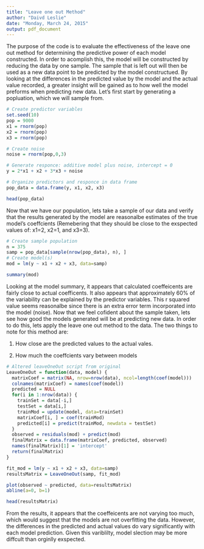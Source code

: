```yaml
---
title: "Leave one out Method"
author: "Daivd Leslie"
date: "Monday, March 24, 2015"
output: pdf_document
---
```

The purpose of the code is to evaluate the effectiveness of the leave one out method for determining the predictive power of each model constructed. In order to acomplish this, the model will be constructed by reducing the data by one sample. The sample that is left out will then be used as a new data point to be predicted by the model constructued. By looking at the differences in the predicted value by the model and the actual value recorded, a greater insight will be gained as to how well the model preforms when predicting new data. Let's first start by generating a popluation, which we will sample from. 

```r
# Create predictor variables
set.seed(10)
pop = 9000
x1 = rnorm(pop)
x2 = rnorm(pop)
x3 = rnorm(pop)

# Create noise
noise = rnorm(pop,0,3)

# Generate responce: additive model plus noise, intercept = 0
y = 2*x1 + x2 + 3*x3 + noise

# Organize predictors and responce in data frame
pop_data = data.frame(y, x1, x2, x3)

head(pop_data)

```

Now that we have our population, lets take a sample of our data and verify that the results generated by the model are reasonalbe estimates of the true model's coeffcients (Remebering that they should be close to the exspected values of: x1=2, x2=1, and x3=3).  

```r
# Create sample population
n = 375
samp = pop_data[sample(nrow(pop_data), n), ]
# Create model(s)
mod = lm(y ~ x1 + x2 + x3, data=samp)

summary(mod)

```

Looking at the model summary, it appears that calculated coeffeicents are fairly close to actual coefficents. It also appears that approximately 60% of the variability can be explained by the predictor variables. This r squared value seems reasonalbe since there is an extra error term incorporated into the model (noise). Now that we feel cofident about the sample taken, lets see how good the models generated will be at predicting new data. In order to do this, lets apply the leave one out method to the data. The two things to note for this method are:

1. How close are the predicted values to the actual vales.

2. How much the coeffcients vary between models

```r
# Altered leaveOneOut script from original
LeaveOneOut = function(data, model) {
  matrixCoef = matrix(NA, nrow=nrow(data), ncol=length(coef(model)))
  colnames(matrixCoef) = names(coef(model))
  predicted = NULL
  for(i in 1:nrow(data)) {
    trainSet = data[-i,]
    testSet = data[i,]
    trainMod = update(model, data=trainSet)
    matrixCoef[i, ] = coef(trainMod)
    predicted[i] = predict(trainMod, newdata = testSet)
  }
  observed = residuals(mod) + predict(mod)
  finalMatrix = data.frame(matrixCoef, predicted, observed)
  names(finalMatrix)[1] = 'intercept'
  return(finalMatrix)
}

fit_mod = lm(y ~ x1 + x2 + x3, data=samp)
resultsMatrix = LeaveOneOut(samp, fit_mod)

plot(observed ~ predicted, data=resultsMatrix)
abline(a=0, b=1)

head(resultsMatrix)
```
From the results, it appears that the coeffeicents are not varying too much, which would suggest that the models are not overfitting the data. However, the differences in the predicted and actual values do vary significantly with each model prediction. Given this variblilty, model slection may be more diffcult than orginlly exspected.  
